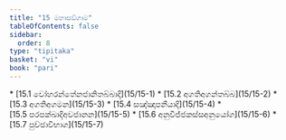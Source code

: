 ```yaml
---
title: "15 මහාසඞ්ගාම"
tableOfContents: false
sidebar:
  order: 8
type: "tipitaka"
basket: "vi"
book: "pari"
---
```



<DynamicBreadcrumb />



<TableOfContents book="pari" section="15">
* [15.1 වෝහරන්තේනජානිතබ්බාදි](15/15-1)
* [15.2 අගතිඅගන්තබ්බ](15/15-2)
* [15.3 අගතිඅගමන](15/15-3)
* [15.4 සඤ්ඤාපනීයාදි](15/15-4)
* [15.5 පරපක්ඛාදිඅවජානන](15/15-5)
* [15.6 අනුවිජ්ජකස්සඅනුයෝග](15/15-6)
* [15.7 පුච්ඡාවිභාග](15/15-7)
</TableOfContents>